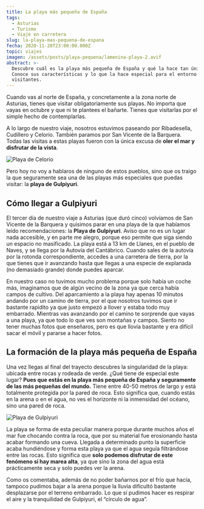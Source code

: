 ```yaml
---
title: La playa más pequeña de España
tags:
  - Asturias
  - Turismo
  - Viaje en carretera
slug: la-playa-mas-pequena-de-espana
fecha: 2020-11-20T23:00:00.000Z
topic: viajes
imagen: /assets/posts/playa-pequena/lamenina-playa-2.avif
abstract: >-
  Descubre cuál es la playa más pequeña de España y qué la hace tan única.
  Conoce sus características y lo que la hace especial para el entorno y los
  visitantes.
---
```


Cuando vas al norte de España, y concretamente a la zona norte de Asturias, tienes que visitar obligatoriamente sus playas. No importa que vayas en octubre y que ni te plantees el bañarte. Tienes que visitarlas por el simple hecho de contemplarlas.

A lo largo de nuestro viaje, nosotros estuvimos paseando por Ribadesella, Cudillero y Celorio. También paramos por San Vicente de la Barquera. Todas las visitas a estas playas fueron con la única excusa de **oler el mar y disfrutar de la vista**.

![Playa de Celorio](/assets/posts/playa-pequena/lamenina-playa-1.avif "Playa de Celorio")

Pero hoy no voy a hablaros de ninguno de estos pueblos, sino que os traigo la que seguramente sea una de las playas más especiales que puedas visitar: la **playa de Gulpiyuri**.

## Cómo llegar a Gulpiyuri

El tercer día de nuestro viaje a Asturias (que duró cinco) volvíamos de San Vicente de la Barquera y quisimos parar en una playa de la que habíamos leído recomendaciones: la **Playa de Gulpiyuri**. Aviso que no es un lugar nada accesible, y en parte me alegro, porque eso permite que siga siendo un espacio no masificado. La playa está a 13 km de Llanes, en el pueblo de Naves, y se llega por la Autovía del Cantábrico. Cuando sales de la autovía por la rotonda correspondiente, accedes a una carretera de tierra, por la que tienes que ir avanzando hasta que llegas a una especie de explanada (no demasiado grande) donde puedes aparcar.

En nuestro caso no tuvimos mucho problema porque solo había un coche más, imaginamos que de algún vecino de la zona ya que cerca había campos de cultivo. Del aparcamiento a la playa hay apenas 10 minutos andando por un camino de tierra, por el que nosotros tuvimos que ir bastante rapidito ya que justo empezó a llover y estaba todo muy embarrado. Mientras vas avanzando por el camino te sorprende que vayas a una playa, ya que todo lo que ves son montañas y campos. Siento no tener muchas fotos que enseñaros, pero es que llovía bastante y era difícil sacar el móvil y pararse a hacer fotos.

## La formación de la playa más pequeña de España

Una vez llegas al final del trayecto descubres la singularidad de la playa: ubicada entre rocas y rodeada de verde. ¿Qué tiene de especial este lugar? **Pues que estás en la playa más pequeña de España y seguramente de las más pequeñas del mundo.** Tiene entre 40-50 metros de largo y está totalmente protegida por la pared de roca. Esto significa que, cuando estás en la arena o en el agua, no ves el horizonte ni la inmensidad del océano, sino una pared de roca.

![Playa de Gulpiyuri](/assets/posts/playa-pequena/lamenina-playa-2.avif "Playa de Gulpiyuri")

La playa se forma de esta peculiar manera porque durante muchos años el mar fue chocando contra la roca, que por su material fue erosionando hasta acabar formando una cueva. Llegada a determinado punto la superficie acaba hundiéndose y forma esta playa ya que el agua seguía filtrándose entre las rocas. Esto significa que **solo podemos disfrutar de este fenómeno si hay marea alta**, ya que sino la zona del agua está prácticamente seca y solo puedes ver la arena.

Como os comentaba, además de no poder bañarnos por el frío que hacía, tampoco pudimos bajar a la arena porque la lluvia dificultó bastante desplazarse por el terreno embarrado. Lo que sí pudimos hacer es respirar el aire y la tranquilidad de Gulpiyuri, el “círculo de agua”.
